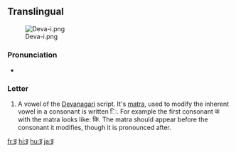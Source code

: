 {{also|ड|ड़|ङ}}
==Translingual==
[[File:Deva-i.png|thumb]]

===Pronunciation===
* {{IPA|/i/|/ɪ/}} {{i|may vary by language}}

===Letter===
{{mul-deva|i}}

# A vowel of the [[Devanagari]] script.  It's [[matra]], used to modify the inherent vowel in a consonant is written &#x093F;.  For example the first consonant क with the matra looks like: कि.  The matra should appear before the consonant it modifies, though it is pronounced after.

[[fr:इ]]
[[hi:इ]]
[[hu:इ]]
[[ja:इ]]